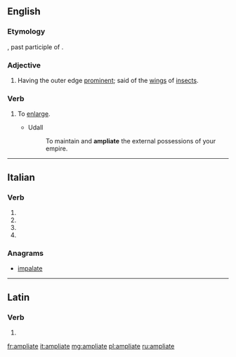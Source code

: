 ==English==

===Etymology===
{{etyl|la|en}} {{lena}} {{term|ampliatus|lang=la}}, past participle of {{term|ampliare|lang=la||to make wider}}.

===Adjective===
{{en-adj}}

# {{context|zoology|lang=en}} Having the outer edge [[prominent]]; said of the [[wing]]s of [[insect]]s.

===Verb===
{{en-verb|ampliat}}

# {{context|transitive|obsolete|lang=en}} To [[enlarge]].
#* Udall
#*: To maintain and '''ampliate''' the external possessions of your empire.

{{Webster 1913}}

----

==Italian==

===Verb===
{{head|it|verb form|cat2=past participle forms}}

# {{conjugation of|ampliare||2|p|pres|ind|lang=it}}
# {{conjugation of|ampliare||2|p|imp|lang=it}}
# {{conjugation of|ampliare||2|p|pres|sub|lang=it}}
# {{feminine plural of|ampliato|lang=it}}

===Anagrams===
* [[impalate#Italian|impalate]]

----

==Latin==

===Verb===
{{la-verb-form|ampliāte}}

# {{conjugation of|ampliō||1|p|pres|act|imp|lang=la}}

[[fr:ampliate]]
[[it:ampliate]]
[[mg:ampliate]]
[[pl:ampliate]]
[[ru:ampliate]]